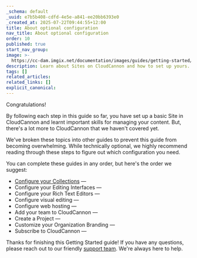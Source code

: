 ```yaml
---
_schema: default
_uuid: e7b5b408-cdfd-4e5e-a841-ee20bb6393e0
_created_at: 2025-07-22T09:44:55+12:00
title: About optional configuration
nav_title: About optional configuration
order: 10
published: true
start_nav_group:
image: >-
  https://cc-dam.imgix.net/documentation/images/guides/getting-started/guide-thumbnails/CloudCannon-Getting-Started-Thumbnail-Universal.png
description: Learn about Sites on CloudCannon and how to set up yours.
tags: []
related_articles:
related_links: []
explicit_canonical:
---
```

Congratulations!

By following each step in this guide so far, you have set up a basic Site in CloudCannon and learnt important skills for managing your content. But, there's a lot more to CloudCannon that we haven't covered yet.

We've broken these topics into other guides to prevent this guide from becoming overwhelming. While technically optional, we highly recommend reading through these steps to figure out which configuration you need.

You can complete these guides in any order, but here's the order we suggest:

* [Configure your Collections](/documentation/guides/configure-your-collections/) —
* Configure your Editing Interfaces —
* Configure your Rich Text Editors —
* Configure visual editing —
* Configure web hosting —
* Add your team to CloudCannon —
* Create a Project —
* Customize your Organization Branding —
* Subscribe to CloudCannon —

Thanks for finishing this Getting Started guide! If you have any questions, please reach out to our friendly [support team](/support/). We're always here to help.